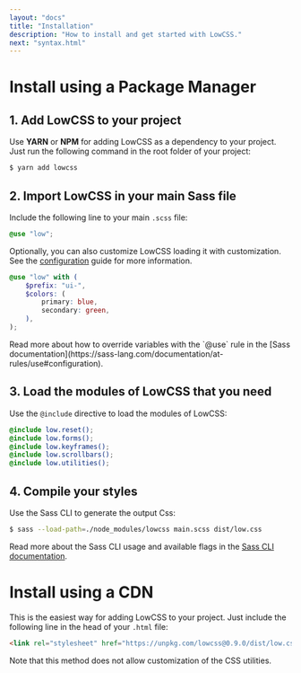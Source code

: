 ```yaml
---
layout: "docs"
title: "Installation"
description: "How to install and get started with LowCSS."
next: "syntax.html"
---
```


<Separator />

# Install using a Package Manager

## 1. Add LowCSS to your project

Use **YARN** or **NPM** for adding LowCSS as a dependency to your project. Just run the following command in the root folder of your project:

```bash
$ yarn add lowcss
```

## 2. Import LowCSS in your main Sass file

Include the following line to your main `.scss` file:

```scss
@use "low";
``` 

Optionally, you can also customize LowCSS loading it with customization. See the [configuration](configuration.html) guide for more information.

```scss
@use "low" with (
    $prefix: "ui-",
    $colors: (
        primary: blue,
        secondary: green,
    ),
);
``` 

<div className="px-6 py-1 rounded-md bg-blue-100 mb-6">
Read more about how to override variables with the `@use` rule in the [Sass documentation](https://sass-lang.com/documentation/at-rules/use#configuration).
</div>

## 3. Load the modules of LowCSS that you need

Use the `@include` directive to load the modules of LowCSS:

```scss
@include low.reset();
@include low.forms();
@include low.keyframes();
@include low.scrollbars();
@include low.utilities();
```

## 4. Compile your styles

Use the Sass CLI to generate the output Css:

```bash
$ sass --load-path=./node_modules/lowcss main.scss dist/low.css
``` 

Read more about the Sass CLI usage and available flags in the [Sass CLI documentation](https://sass-lang.com/documentation/cli).

<Separator />

# Install using a CDN

This is the easiest way for adding LowCSS to your project. Just include the following line in the head of your `.html` file:

```html
<link rel="stylesheet" href="https://unpkg.com/lowcss@0.9.0/dist/low.css">
```

Note that this method does not allow customization of the CSS utilities.

